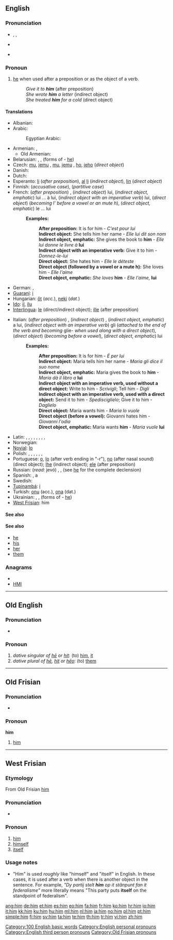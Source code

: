{{wikipedia}}
{{also|Him|hĩm|hím}}
==English==

{{rank|this|but|all|31|him|she|they|my}}

===Pronunciation===
* {{enPR|hĭm}}, {{IPA|/hɪm/}}, {{SAMPA|/hIm/}}
* {{audio|en-us-him.ogg|Audio (US)}}
*: {{rhymes|ɪm}}
* {{homophones|hymn}}

===Pronoun===
{{en-pron|desc=personal pronoun, objective case}}

# [[he]] when used after a preposition or as the object of a verb.
#: ''Give it to '''him''''' (after preposition)
#: ''She wrote '''him''' a letter'' (indirect object)
#: ''She treated '''him''' for a cold'' (direct object)

====Translations====
{{trans-top|him}}
* Albanian: {{t+|sq|atij|xs=Albanian}}
* Arabic: {{t-|ar|ه|alt=ـه|tr=-hu}}
*: Egyptian Arabic: {{tø|arz|ه|alt=ـه|tr=-u|sc=Arab|xs=Egyptian Arabic}}
* Armenian: {{t-|hy|նրան|tr=nran}}, {{t|hy|իրեն|tr=iren}}
** Old Armenian: {{tø|xcl|նմա|tr=nma|xs=Old Armenian}}
* Belarusian: {{t|be|яго|tr=jahó|xs=Belarusian}} {{qualifier|direct object}},  {{t|be|яму|tr=jamú|xs=Belarusian}} {{qualifier|indirect object}}, (forms of {{t-|be|ён|tr=jon|xs=Belarusian}} - [[he]])
* Czech: [[mu]], [[jemu]] {{i|after preposition}}, [[mu]], [[jemu]] {{i|indirect object}}, [[ho]], [[jeho]] (''direct object'')
* Danish: {{t+|da|ham}}
* Dutch: {{t+|nl|hem}}
* Esperanto: [[li]] (''after preposition''), [[al]] [[li]] (''indirect object''), [[li]]n (''direct object'')
* Finnish: {{t+|fi|hänet}} (''accusative case''), {{t+|fi|häntä}} (''partitive case'')
* French: (''after preposition'') {{t+|fr|lui}}, (''indirect object'') lui, (''indirect object, emphatic'') lui ... à lui, (''indirect object with an imperative verb'') lui, (''direct object'') {{t+|fr|le}} (''becoming'' l' ''before a vowel or an mute h''), (''direct object, emphatic'') le ... lui
*: '''Examples:'''
*:: '''After preposition:''' It is for him - ''C'est pour lui''
*:: '''Indirect object:''' She tells him her name - ''Elle lui dit son nom''
*:: '''Indirect object, emphatic:''' She gives the book to '''him''' - ''Elle lui donne le livre à'' '''lui'''
*:: '''Indirect object with an imperative verb:''' Give it to him - ''Donnez-le-lui''
*:: '''Direct object:''' She hates him - ''Elle le déteste''
*:: '''Direct object (followed by a vowel or a mute h):''' She loves him - ''Elle l'aime''
*:: '''Direct object, emphatic:''' ''She loves'' '''him''' - ''Elle l'aime,'' '''lui'''
* German: {{t+|de|ihm}}, {{t+|de|ihn}}
* [[Guaraní]]: [[i]]
* Hungarian: [[őt]] (''acc.''), [[neki]] (''dat.'')
* [[Ido]]: [[il]], [[ilu]]
* [[Interlingua]]: [[le]] (direct/indirect object); [[ille]] (after preposition)
{{trans-mid}}
* Italian: (''after preposition'') {{t+|it|lui}}, (''indirect object'') {{t+|it|gli}}, (''indirect object, emphatic'') a lui, (''indirect object with an imperative verb'') gli (''attached to the end of the verb and becoming'' glie- ''when used along with a direct object''), (''direct object'') {{t+|it|lo}} (''becoming {{t+|it|l'}} before a vowel''), (''direct object, emphatic'') lui
*: '''Examples:'''
*:: '''After preposition:''' It is for him - ''É per lui''
*:: '''Indirect object:''' Maria tells him her name - ''Maria gli dice il suo nome''
*:: '''Indirect object, emphatic:''' Maria gives the book to '''him''' - ''Maria dà il libro a'' '''lui'''
*:: '''Indirect object with an imperative verb, used without a direct object:''' Write to him - ''Scrivigli''; Tell him - ''Digli''
*:: '''Indirect object with an imperative verb, used with a direct object:''' Send it to him - ''Spedisciglielo''; Give it to him - ''Daglielo''
*:: '''Direct object:''' Maria wants him - ''Maria lo vuole''
*:: '''Direct object (before a vowel):''' Giovanni hates him - ''Giovanni l'odia''
*:: '''Direct object, emphatic:''' Maria wants '''him''' - ''Maria vuole'' '''lui'''
* Latin: {{qualifier|direct  object}} {{t|la|eum}}, {{qualifier|indirect  object}} {{t|la|ei}}, {{qualifier|after preposition that governs the accusative}} {{t|la|eum}}, {{qualifier|after preposition that governs the dative}} {{t|la|ei}}, {{qualifier|after preposition that governs ablative}} {{t|la|eo}}, {{qualifier|after preposition that governs the ablative}} {{t|la|eo}}, {{qualifier|acc}} {{t|la|eum}}, {{qualifier|dative}} {{t|la|ei}}, {{qualifier|ablative}} {{t|la|eo}}
* Norwegian: {{t+|no|ham}}
* [[Novial]]: [[lo]]
* Polish: {{t+|pl|jego}}, {{t+|pl|go}}, {{t-|pl|niego}}, {{t-|pl|jemu}}, {{t-|pl|mu}}, {{t-|pl|niemu}}, {{t+|pl|nim}}
* Portuguese: [[o]], [[lo]] (after verb ending in "-r"), [[no]] (after nasal sound) (direct object); [[lhe]] (indirect object); [[ele]] (after preposition)
* Russian: {{t+|ru|его|tr=jegó}} (''read:'' jevó) {{qualifier|direct object}}, {{t-|ru|ему|tr=jemú}} {{qualifier|indirect object}},  (see {{t+|ru|он|tr=on}} [[he]] for the complete declension)
* Spanish: {{t+|es|le}}, a {{t+|es|el}}
* Swedish: {{t+|sv|honom}}
* [[Tupinambá]]: [[i]]
* Turkish: [[onu]] (acc.), [[ona]] (dat.)
* Ukrainian: {{t|uk|його|tr=johó|xs=Ukrainian}} {{qualifier|direct object}},  {{t|uk|йому|tr=jomú|xs=Ukrainian}} {{qualifier|indirect object}},  (forms of {{t+|uk|він|tr=vin|xs=Ukrainian}} - [[he]])
* [[West Frisian]]: him
{{trans-bottom}}

====See also====
{{English personal pronouns}}

====See also====
* [[he]]
* [[his]]
* [[her]]
* [[them]]

===Anagrams===
* {{alphagram|him}}
* [[HMI#English|HMI]]

[[Category:100 English basic words]]
[[Category:English personal pronouns]]
[[Category:English third person pronouns]]

----

==Old English==

===Pronunciation===
* {{IPA|/him/|lang=ang}}

===Pronoun===
{{infl|ang|pronoun}}

# ''dative singular of [[he#Old English|hē]] or [[hit#Old English|hit]]'': (to) [[#English|him]], [[it]]
# ''dative plural of [[he#Old English|hē]], [[hit#Old English|hit]] or [[heo|hēo]]'': (to) [[them]]

----

==Old Frisian==

===Pronunciation===
* {{IPA|/hɪm/|lang=ofs}}

===Pronoun===
'''him'''

# [[#English|him]]

[[Category:Old Frisian pronouns]]

----

==West Frisian==

===Etymology===
From Old Frisian [[#Old Frisian|him]]

===Pronunciation===
* {{IPA|/hɪm/|lang=fy}}

===Pronoun===
{{infl|fy|pronoun}}

# [[#English|him]]
# [[himself]]
# [[itself]]

===Usage notes===

* "Him" is used ''roughly'' like "himself" and "itself" in English. In these cases, it is used after a verb when there is another object in the sentence. For example, ''"Dy partij stelt '''him''' op it stânpunt fan it federalisme"'' more literally means "This party puts '''itself''' on the standpoint of federalism".

[[ang:him]]
[[de:him]]
[[et:him]]
[[es:him]]
[[eo:him]]
[[fa:him]]
[[fr:him]]
[[ko:him]]
[[hr:him]]
[[io:him]]
[[it:him]]
[[kk:him]]
[[ku:him]]
[[hu:him]]
[[ml:him]]
[[nl:him]]
[[ja:him]]
[[no:him]]
[[pl:him]]
[[pt:him]]
[[simple:him]]
[[fi:him]]
[[sv:him]]
[[ta:him]]
[[te:him]]
[[th:him]]
[[tr:him]]
[[vi:him]]
[[zh:him]]